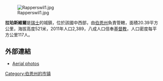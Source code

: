 [[Image:Rapperswil1.jpg|right]]

'''拉珀斯維爾'''是[[瑞士|瑞士]]的城鎮，位於該國中西部，由[[伯恩州|伯恩州]]負責管轄，面積20.39平方公里，海拔高度521米，2011年人口2,389，八成人口信奉[[基督教|基督教]]，人口密度每平方公里117人。

==外部連結==
*[http://www.swisscastles.ch/aviation/Bern/rapperswil.html Aerial photos] {{Wayback|url=http://www.swisscastles.ch/aviation/Bern/rapperswil.html |date=20160303212759 }} {{De icon}}

{{Authority control}}
{{Switzerland-geo-stub}}
[[Category:伯恩州的市镇|Category:伯恩州的市镇]]